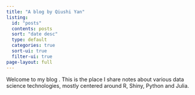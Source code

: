 ```yaml
---
title: "A blog by Qiushi Yan"
listing:
  id: "posts"
  contents: posts
  sort: "date desc"
  type: default
  categories: true
  sort-ui: true
  filter-ui: true
page-layout: full
---
```


Welcome to my blog . This is the place I share notes about various data science technologies, mostly centered around R, Shiny, Python and Julia.


::: {.posts}

:::